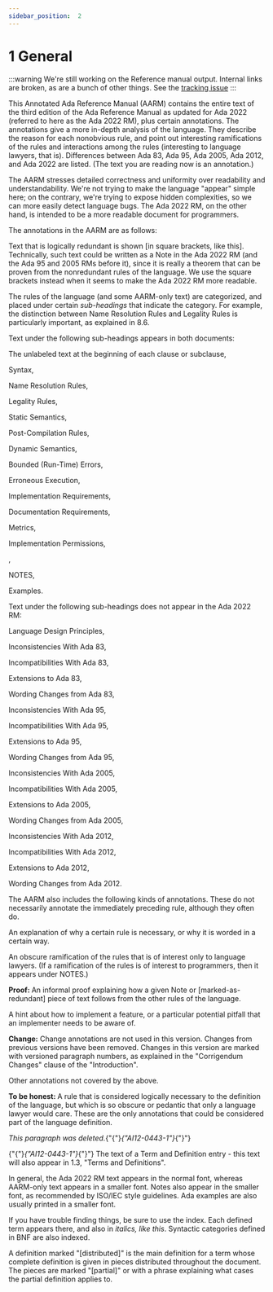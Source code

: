---
sidebar_position:  2
---

# 1 General

:::warning
We're still working on the Reference manual output.  Internal links are broken,
as are a bunch of other things.
See the [tracking issue](https://github.com/ada-lang-io/ada-lang-io/issues/20)
:::


<Admonition type="aarm" aarm="discussion" title="Discussion: ">
<p><strong></strong>This Annotated Ada Reference Manual (AARM) contains the entire text of the third edition of the Ada Reference Manual as updated for Ada 2022 (referred to here as the Ada 2022 RM), plus certain annotations. The annotations give a more in-depth analysis of the language. They describe the reason for each nonobvious rule, and point out interesting ramifications of the rules and interactions among the rules (interesting to language lawyers, that is). Differences between Ada 83, Ada 95, Ada 2005, Ada 2012, and Ada 2022 are listed. (The text you are reading now is an annotation.)</p></Admonition>

<Admonition type="aarm" aarm="note" title="Note: ">
<p>The AARM stresses detailed correctness and uniformity over readability and understandability. We're not trying to make the language "appear" simple here; on the contrary, we're trying to expose hidden complexities, so we can more easily detect language bugs. The Ada 2022 RM, on the other hand, is intended to be a more readable document for programmers.</p></Admonition>

<Admonition type="aarm" aarm="note" title="Note: ">
<p>The annotations in the AARM are as follows: </p></Admonition>

<p>Text that is logically redundant is shown [in square brackets, like this]. Technically, such text could be written as a Note in the Ada 2022 RM (and the Ada 95 and 2005 RMs before it), since it is really a theorem that can be proven from the nonredundant rules of the language. We use the square brackets instead when it seems to make the Ada 2022 RM more readable.</p>
<p>The rules of the language (and some AARM-only text) are categorized, and placed under certain <em>sub-headings</em> that indicate the category. For example, the distinction between Name Resolution Rules and Legality Rules is particularly important, as explained in 8.6.</p>
<p>Text under the following sub-headings appears in both documents: </p>
<p>The unlabeled text at the beginning of each clause or subclause,</p>
<p>Syntax,</p>
<p>Name Resolution Rules,</p>
<p>Legality Rules,</p>
<p>Static Semantics,</p>
<p>Post-Compilation Rules,</p>
<p>Dynamic Semantics,</p>
<p>Bounded (Run-Time) Errors,</p>
<p>Erroneous Execution,</p>
<p>Implementation Requirements,</p>
<p>Documentation Requirements,</p>
<p>Metrics,</p>
<p>Implementation Permissions,</p>
<p>,</p>
<p>NOTES,</p>
<p>Examples. </p>
<p>Text under the following sub-headings does not appear in the Ada 2022 RM: </p>
<p>Language Design Principles,</p>
<p>Inconsistencies With Ada 83,</p>
<p>Incompatibilities With Ada 83,</p>
<p>Extensions to Ada 83,</p>
<p>Wording Changes from Ada 83,</p>
<p>Inconsistencies With Ada 95,</p>
<p>Incompatibilities With Ada 95,</p>
<p>Extensions to Ada 95,</p>
<p>Wording Changes from Ada 95,</p>
<p>Inconsistencies With Ada 2005,</p>
<p>Incompatibilities With Ada 2005,</p>
<p>Extensions to Ada 2005,</p>
<p>Wording Changes from Ada 2005,</p>
<p>Inconsistencies With Ada 2012,</p>
<p>Incompatibilities With Ada 2012,</p>
<p>Extensions to Ada 2012,</p>
<p>Wording Changes from Ada 2012. </p>
<p>The AARM also includes the following kinds of annotations. These do not necessarily annotate the immediately preceding rule, although they often do. </p>
<Admonition type="aarm" aarm="reason" title="Reason: ">
<p><strong></strong>An explanation of why a certain rule is necessary, or why it is worded in a certain way. </p></Admonition>

<Admonition type="aarm" aarm="ramification" title="Ramification: ">
<p><strong></strong>An obscure ramification of the rules that is of interest only to language lawyers. (If a ramification of the rules is of interest to programmers, then it appears under NOTES.) </p></Admonition>

<Admonition type="aarm" aarm="note" title="Note: ">
<p><strong>Proof: </strong>An informal proof explaining how a given Note or [marked-as-redundant] piece of text follows from the other rules of the language. </p></Admonition>

<Admonition type="aarm" aarm="implementation-note" title="Implementation Note: ">
<p><strong></strong>A hint about how to implement a feature, or a particular potential pitfall that an implementer needs to be aware of.</p></Admonition>

<Admonition type="aarm" aarm="note" title="Note: ">
<p><strong>Change:</strong> Change annotations are not used in this version. Changes from previous versions have been removed. Changes in this version are marked with versioned paragraph numbers, as explained in the "Corrigendum Changes" clause of the "Introduction". </p></Admonition>

<Admonition type="aarm" aarm="discussion" title="Discussion: ">
<p><strong></strong>Other annotations not covered by the above. </p></Admonition>

<Admonition type="aarm" aarm="note" title="Note: ">
<p><strong>To be honest: </strong>A rule that is considered logically necessary to the definition of the language, but which is so obscure or pedantic that only a language lawyer would care. These are the only annotations that could be considered part of the language definition. </p></Admonition>

<Admonition type="aarm" aarm="note" title="Note: ">
<p><em>This paragraph was deleted.</em>{"{"}<em>{"AI12-0443-1"}</em>{"}"} </p></Admonition>

<p>{"{"}<em>{"AI12-0443-1"}</em>{"}"} The text of a Term and Definition entry - this text will also appear in 1.3, "Terms and Definitions". </p>
<Admonition type="aarm" aarm="discussion" title="Discussion: ">
<p><strong></strong>In general, the Ada 2022 RM text appears in the normal font, whereas AARM-only text appears in a smaller font. Notes also appear in the smaller font, as recommended by ISO/IEC style guidelines. Ada examples are also usually printed in a smaller font.</p></Admonition>

<Admonition type="aarm" aarm="note" title="Note: ">
<p>If you have trouble finding things, be sure to use the index. Each defined term appears there, and also in <em>italics, like this</em>. Syntactic categories defined in BNF are also indexed.</p></Admonition>

<Admonition type="aarm" aarm="note" title="Note: ">
<p>A definition marked "[distributed]" is the main definition for a term whose complete definition is given in pieces distributed throughout the document. The pieces are marked "[partial]" or with a phrase explaining what cases the partial definition applies to. </p></Admonition>

